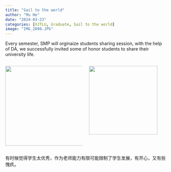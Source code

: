 ```yaml
---
title: "Sail to the world"
author: "Mu He"
date: "2024-03-23"
categories: [XJTLU, Graduate, Sail to the world]
image: "IMG_2898.JPG"
---
```


Every semester, SMP will orginaize students sharing session, with the help of DA, we successfully invited some of honor students to share their university life.

::: columns
::: {.column width="50%"}
<img src="IMG_0171.JPG" width="250"/>
:::

::: {.column width="50%"}
<img src="IMG_0179.JPG" width="215"/>
:::
:::

有时候觉得学生太优秀，作为老师能力有限可能限制了学生发展，有开心，又有些愧疚。